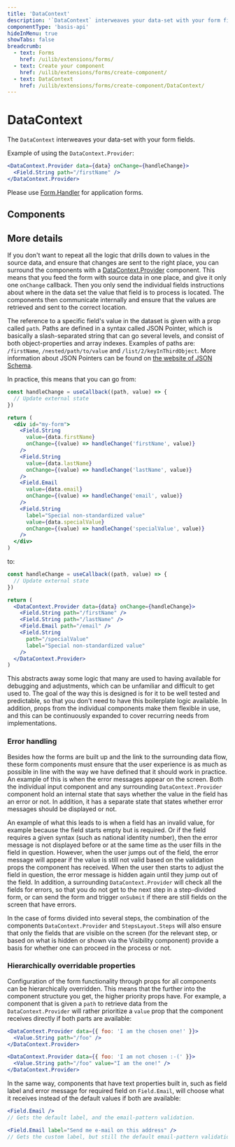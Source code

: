 ```yaml
---
title: 'DataContext'
description: '`DataContext` interweaves your data-set with your form fields.'
componentType: 'basis-api'
hideInMenu: true
showTabs: false
breadcrumb:
  - text: Forms
    href: /uilib/extensions/forms/
  - text: Create your component
    href: /uilib/extensions/forms/create-component/
  - text: DataContext
    href: /uilib/extensions/forms/create-component/DataContext/
---
```



# DataContext

The `DataContext` interweaves your data-set with your form fields.

Example of using the `DataContext.Provider`:

```jsx
<DataContext.Provider data={data} onChange={handleChange}>
  <Field.String path="/firstName" />
</DataContext.Provider>
```

Please use [Form.Handler](/uilib/extensions/forms/extended-features/Form/Handler) for application forms.

## Components

<ListDataContextComponents />

## More details

If you don't want to repeat all the logic that drills down to values in the source data, and ensure that changes are sent to the right place, you can surround the components with a [DataContext.Provider](/uilib/extensions/forms/create-component/DataContext/Provider) component. This means that you feed the form with source data in one place, and give it only one `onChange` callback. Then you only send the individual fields instructions about where in the data set the value that field is to process is located. The components then communicate internally and ensure that the values are retrieved and sent to the correct location.

The reference to a specific field's value in the dataset is given with a prop called `path`. Paths are defined in a syntax called JSON Pointer, which is basically a slash-separated string that can go several levels, and consist of both object-properties and array indexes. Examples of paths are: `/firstName`, `/nested/path/to/value` and `/list/2/keyInThirdObject`. More information about JSON Pointers can be found on [the website of JSON Schema](https://json-schema.org/draft/2020-12/relative-json-pointer.html).

In practice, this means that you can go from:

```jsx
const handleChange = useCallback((path, value) => {
  // Update external state
})

return (
  <div id="my-form">
    <Field.String
      value={data.firstName}
      onChange={(value) => handleChange('firstName', value)}
    />
    <Field.String
      value={data.lastName}
      onChange={(value) => handleChange('lastName', value)}
    />
    <Field.Email
      value={data.email}
      onChange={(value) => handleChange('email', value)}
    />
    <Field.String
      label="Special non-standardized value"
      value={data.specialValue}
      onChange={(value) => handleChange('specialValue', value)}
    />
  </div>
)
```

to:

```jsx
const handleChange = useCallback((path, value) => {
  // Update external state
})

return (
  <DataContext.Provider data={data} onChange={handleChange}>
    <Field.String path="/firstName" />
    <Field.String path="/lastName" />
    <Field.Email path="/email" />
    <Field.String
      path="/specialValue"
      label="Special non-standardized value"
    />
  </DataContext.Provider>
)
```

This abstracts away some logic that many are used to having available for debugging and adjustments, which can be unfamiliar and difficult to get used to. The goal of the way this is designed is for it to be well tested and predictable, so that you don't need to have this boilerplate logic available. In addition, props from the individual components make them flexible in use, and this can be continuously expanded to cover recurring needs from implementations.

### Error handling

Besides how the forms are built up and the link to the surrounding data flow, these form components must ensure that the user experience is as much as possible in line with the way we have defined that it should work in practice. An example of this is when the error messages appear on the screen. Both the individual input component and any surrounding `DataContext.Provider` component hold an internal state that says whether the value in the field has an error or not. In addition, it has a separate state that states whether error messages should be displayed or not.

An example of what this leads to is when a field has an invalid value, for example because the field starts empty but is required. Or if the field requires a given syntax (such as national identity number), then the error message is not displayed before or at the same time as the user fills in the field in question. However, when the user jumps out of the field, the error message will appear if the value is still not valid based on the validation props the component has received. When the user then starts to adjust the field in question, the error message is hidden again until they jump out of the field. In addition, a surrounding `DataContext.Provider` will check all the fields for errors, so that you do not get to the next step in a step-divided form, or can send the form and trigger `onSubmit` if there are still fields on the screen that have errors.

In the case of forms divided into several steps, the combination of the components `DataContext.Provider` and `StepsLayout.Steps` will also ensure that only the fields that are visible on the screen (for the relevant step, or based on what is hidden or shown via the Visibility component) provide a basis for whether one can proceed in the process or not.

### Hierarchically overridable properties

Configuration of the form functionality through props for all components can be hierarchically overridden. This means that the further into the component structure you get, the higher priority props have. For example, a component that is given a `path` to retrieve data from the `DataContext.Provider` will rather prioritize a `value` prop that the component receives directly if both parts are available:

```jsx
<DataContext.Provider data={{ foo: 'I am the chosen one!' }}>
  <Value.String path="/foo" />
</DataContext.Provider>
```

```jsx
<DataContext.Provider data={{ foo: 'I am not chosen :-(' }}>
  <Value.String path="/foo" value="I am the one!" />
</DataContext.Provider>
```

In the same way, components that have text properties built in, such as field label and error message for required field on `Field.Email`, will choose what it receives instead of the default values if both are available:

```jsx
<Field.Email />
// Gets the default label, and the email-pattern validation.
```

```jsx
<Field.Email label="Send me e-mail on this address" />
// Gets the custom label, but still the default email-pattern validation.
```
